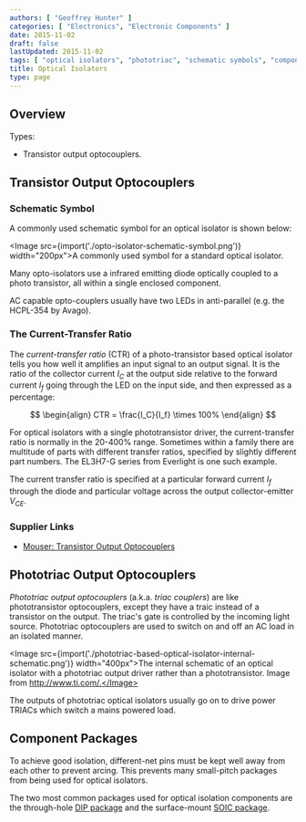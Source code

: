 ```yaml
---
authors: [ "Geoffrey Hunter" ]
categories: [ "Electronics", "Electronic Components" ]
date: 2015-11-02
draft: false
lastUpdated: 2015-11-02
tags: [ "optical isolators", "phototriac", "schematic symbols", "component packages", "opto-isolators" ]
title: Optical Isolators
type: page
---
```



## Overview

Types:

* Transistor output optocouplers.

## Transistor Output Optocouplers

### Schematic Symbol

A commonly used schematic symbol for an optical isolator is shown below:

<Image src={import('./opto-isolator-schematic-symbol.png')} width="200px">A commonly used symbol for a standard optical isolator.</Image>

Many opto-isolators use a infrared emitting diode optically coupled to a photo transistor, all within a single enclosed component.

AC capable opto-couplers usually have two LEDs in anti-parallel (e.g. the HCPL-354 by Avago).

### The Current-Transfer Ratio

The _current-transfer ratio_ (CTR) of a photo-transistor based optical isolator tells you how well it amplifies an input signal to an output signal. It is the ratio of the collector current $I_C$ at the output side relative to the forward current $I_f$ going through the LED on the input side, and then expressed as a percentage:

$$
\begin{align}
CTR = \frac{I_C}{I_f} \times 100%
\end{align}
$$

For optical isolators with a single phototransistor driver, the current-transfer ratio is normally in the 20-400% range. Sometimes within a family there are multitude of parts with different transfer ratios, specified by slightly different part numbers. The EL3H7-G series from Everlight is one such example.

The current transfer ratio is specified at a particular forward current $I_f$ through the diode and particular voltage across the output collector-emitter $V_{CE}$.

### Supplier Links

* [Mouser: Transistor Output Optocouplers](https://www.mouser.com/c/optoelectronics/optocouplers-photocouplers/transistor-output-optocouplers/)

## Phototriac Output Optocouplers

_Phototriac output optocouplers_ (a.k.a. _triac couplers_) are like phototransistor optocouplers, except they have a traic instead of a transistor on the output. The triac's gate is controlled by the incoming light source. Phototriac optocouplers are used to switch on and off an AC load in an isolated manner.

<Image src={import('./phototriac-based-optical-isolator-internal-schematic.png')} width="400px">The internal schematic of an optical isolator with a phototriac output driver rather than a phototransistor. Image from http://www.ti.com/.</Image>

The outputs of phototriac optical isolators usually go on to drive power TRIACs which switch a mains powered load.

## Component Packages

To achieve good isolation, different-net pins must be kept well away from each other to prevent arcing. This prevents many small-pitch packages from being used for optical isolators.

The two most common packages used for optical isolation components are the through-hole [DIP package](/pcb-design/component-packages/dip-component-package) and the surface-mount [SOIC package](/pcb-design/component-packages/soic-component-package).
